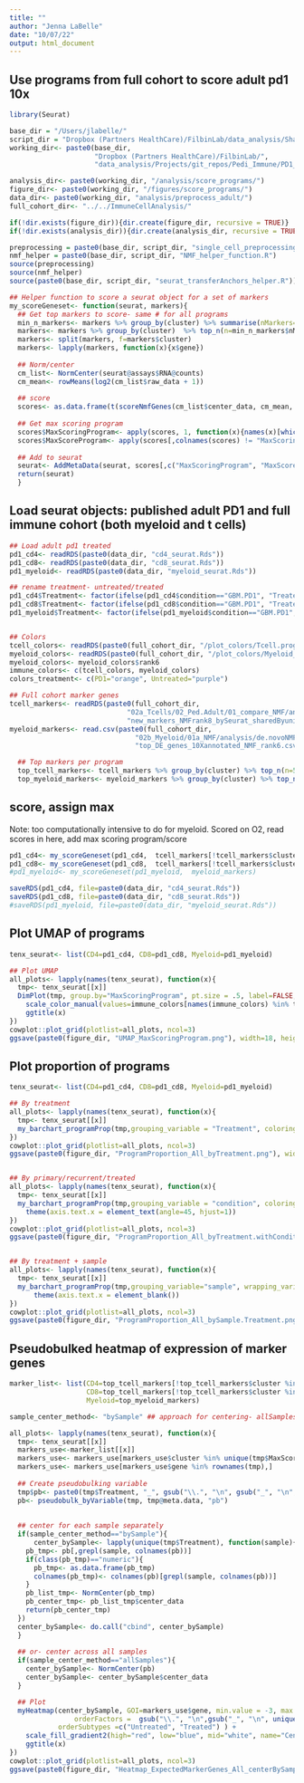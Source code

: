```yaml
---
title: ""
author: "Jenna LaBelle"
date: "10/07/22"
output: html_document
---
```


## Use programs from full cohort to score adult pd1 10x

```r
library(Seurat) 

base_dir = "/Users/jlabelle/"
script_dir = "Dropbox (Partners HealthCare)/FilbinLab/data_analysis/Shared/Scripts/"
working_dir<- paste0(base_dir, 
                     "Dropbox (Partners HealthCare)/FilbinLab/",
                     "data_analysis/Projects/git_repos/Pedi_Immune/PD1_Treat/03_comparisonToAdult/")

analysis_dir<- paste0(working_dir, "/analysis/score_programs/")
figure_dir<- paste0(working_dir, "/figures/score_programs/")
data_dir<- paste0(working_dir, "analysis/preprocess_adult/")
full_cohort_dir<- "../../ImmuneCellAnalysis/"

if(!dir.exists(figure_dir)){dir.create(figure_dir, recursive = TRUE)}
if(!dir.exists(analysis_dir)){dir.create(analysis_dir, recursive = TRUE)}

preprocessing = paste0(base_dir, script_dir, "single_cell_preprocessing_helper_functions.R")
nmf_helper = paste0(base_dir, script_dir, "NMF_helper_function.R")
source(preprocessing)
source(nmf_helper)
source(paste0(base_dir, script_dir, "seurat_transferAnchors_helper.R"))

```

```r
## Helper function to score a seurat object for a set of markers
my_scoreGeneset<- function(seurat, markers){
  ## Get top markers to score- same # for all programs
  min_n_markers<- markers %>% group_by(cluster) %>% summarise(nMarkers=n()) %>% filter(nMarkers==min(nMarkers)) %>% as.data.frame()
  markers<- markers %>% group_by(cluster)  %>% top_n(n=min_n_markers$nMarkers, wt=avg_log2FC) %>% as.data.frame()
  markers<- split(markers, f=markers$cluster)
  markers<- lapply(markers, function(x){x$gene})
  
  ## Norm/center
  cm_list<- NormCenter(seurat@assays$RNA@counts)
  cm_mean<- rowMeans(log2(cm_list$raw_data + 1))
  
  ## score
  scores<- as.data.frame(t(scoreNmfGenes(cm_list$center_data, cm_mean, markers)))
  
  ## Get max scoring program
  scores$MaxScoringProgram<- apply(scores, 1, function(x){names(x)[which.max(x)]})
  scores$MaxScoreProgram<- apply(scores[,colnames(scores) != "MaxScoringProgram"], 1, function(x){x[which.max(x)]})
  
  ## Add to seurat
  seurat<- AddMetaData(seurat, scores[,c("MaxScoringProgram", "MaxScoreProgram")])
  return(seurat)
  }
```

## Load seurat objects: published adult PD1 and full immune cohort (both myeloid and t cells)

```r
## Load adult pd1 treated
pd1_cd4<- readRDS(paste0(data_dir, "cd4_seurat.Rds"))
pd1_cd8<- readRDS(paste0(data_dir, "cd8_seurat.Rds"))
pd1_myeloid<- readRDS(paste0(data_dir, "myeloid_seurat.Rds"))

## rename treatment- untreated/treated
pd1_cd4$Treatment<- factor(ifelse(pd1_cd4$condition=="GBM.PD1", "Treated", "Untreated"), levels=c("Untreated", "Treated"))
pd1_cd8$Treatment<- factor(ifelse(pd1_cd8$condition=="GBM.PD1", "Treated", "Untreated"), levels=c("Untreated", "Treated"))
pd1_myeloid$Treatment<- factor(ifelse(pd1_myeloid$condition=="GBM.PD1", "Treated", "Untreated"), levels=c("Untreated", "Treated"))


## Colors 
tcell_colors<- readRDS(paste0(full_cohort_dir, "/plot_colors/Tcell.programs_rank8sharedByunion_reAnnot.Rds"))
myeloid_colors<- readRDS(paste0(full_cohort_dir, "/plot_colors/Myeloid_program_colors.Rds"))
myeloid_colors<- myeloid_colors$rank6
immune_colors<- c(tcell_colors, myeloid_colors)
colors_treatment<- c(PD1="orange", Untreated="purple")

## Full cohort marker genes
tcell_markers<- readRDS(paste0(full_cohort_dir, 
                             "02a_Tcells/02_Ped.Adult/01_compare_NMF/analysis/newMarkers_deNovoPed.AdultTcell/", 
                             "new_markers_NMFrank8_bySeurat_sharedByunion_reAnnot.Rds"))
myeloid_markers<- read.csv(paste0(full_cohort_dir,
                               "02b_Myeloid/01a_NMF/analysis/de.novoNMF/pedOnly_nomuv63/", 
                               "top_DE_genes_10Xannotated_NMF_rank6.csv"))

  ## Top markers per program
  top_tcell_markers<- tcell_markers %>% group_by(cluster) %>% top_n(n=5, wt=avg_log2FC) %>% as.data.frame()
  top_myeloid_markers<- myeloid_markers %>% group_by(cluster) %>% top_n(n=5, wt=avg_log2FC) %>% as.data.frame()

```




## score, assign max
Note: too computationally intensive to do for myeloid. Scored on O2, read scores in here, add max scoring program/score
```r
pd1_cd4<- my_scoreGeneset(pd1_cd4,  tcell_markers[!tcell_markers$cluster %in% c("Cytotoxic.NKreceptor", "Predysfunctional"),])
pd1_cd8<- my_scoreGeneset(pd1_cd8,  tcell_markers[!tcell_markers$cluster %in% c("Treg", "Inhibitory"),])
#pd1_myeloid<- my_scoreGeneset(pd1_myeloid,  myeloid_markers)

saveRDS(pd1_cd4, file=paste0(data_dir, "cd4_seurat.Rds"))
saveRDS(pd1_cd8, file=paste0(data_dir, "cd8_seurat.Rds"))
#saveRDS(pd1_myeloid, file=paste0(data_dir, "myeloid_seurat.Rds"))
```

## Plot UMAP of programs

```r
tenx_seurat<- list(CD4=pd1_cd4, CD8=pd1_cd8, Myeloid=pd1_myeloid)

## Plot UMAP
all_plots<- lapply(names(tenx_seurat), function(x){
  tmp<- tenx_seurat[[x]]
  DimPlot(tmp, group.by="MaxScoringProgram", pt.size = .5, label=FALSE, label.size = 6)+ 
    scale_color_manual(values=immune_colors[names(immune_colors) %in% tmp$MaxScoringProgram])+
    ggtitle(x)
})
cowplot::plot_grid(plotlist=all_plots, ncol=3)
ggsave(paste0(figure_dir, "UMAP_MaxScoringProgram.png"), width=18, height=5)
```

## Plot proportion of programs
```r
tenx_seurat<- list(CD4=pd1_cd4, CD8=pd1_cd8, Myeloid=pd1_myeloid)

## By treatment
all_plots<- lapply(names(tenx_seurat), function(x){
  tmp<- tenx_seurat[[x]]
  my_barchart_programProp(tmp,grouping_variable = "Treatment", coloring_variable = "MaxScoringProgram", colors=immune_colors)+ggtitle(x)
})
cowplot::plot_grid(plotlist=all_plots, ncol=3)
ggsave(paste0(figure_dir, "ProgramProportion_All_byTreatment.png"), width=12, height=4)


## By primary/recurrent/treated
all_plots<- lapply(names(tenx_seurat), function(x){
  tmp<- tenx_seurat[[x]]
  my_barchart_programProp(tmp,grouping_variable = "condition", coloring_variable = "MaxScoringProgram", colors=immune_colors)+ggtitle(x)+
    theme(axis.text.x = element_text(angle=45, hjust=1))
})
cowplot::plot_grid(plotlist=all_plots, ncol=3)
ggsave(paste0(figure_dir, "ProgramProportion_All_byTreatment.withCondition.png"), width=12, height=4)


## By treatment + sample
all_plots<- lapply(names(tenx_seurat), function(x){
  tmp<- tenx_seurat[[x]]
  my_barchart_programProp(tmp,grouping_variable="sample", wrapping_variable = "Treatment", coloring_variable = "MaxScoringProgram", colors=immune_colors)+ggtitle(x)+
      theme(axis.text.x = element_blank())
})
cowplot::plot_grid(plotlist=all_plots, ncol=3)
ggsave(paste0(figure_dir, "ProgramProportion_All_bySample.Treatment.png"), width=24, height=4)
```





## Pseudobulked heatmap of expression of marker genes
```r
marker_list<- list(CD4=top_tcell_markers[!top_tcell_markers$cluster %in% c("Predysfunctional", "Cytotoxic.NKreceptor"),], 
                   CD8=top_tcell_markers[!top_tcell_markers$cluster %in% c("Treg", "Inhibitory"),],
                   Myeloid=top_myeloid_markers)

sample_center_method<- "bySample" ## approach for centering- allSamples or bySample

all_plots<- lapply(names(tenx_seurat), function(x){
  tmp<- tenx_seurat[[x]]
  markers_use<-marker_list[[x]]
  markers_use<- markers_use[markers_use$cluster %in% unique(tmp$MaxScoringProgram),]
  markers_use<- markers_use[markers_use$gene %in% rownames(tmp),]
  
  ## Create pseudobulking variable
  tmp$pb<- paste0(tmp$Treatment, "_", gsub("\\.", "\n", gsub("_", "\n", tmp$MaxScoringProgram)))
  pb<- pseudobulk_byVariable(tmp, tmp@meta.data, "pb")
  
  
  ## center for each sample separately
  if(sample_center_method=="bySample"){
      center_bySample<- lapply(unique(tmp$Treatment), function(sample){
    pb_tmp<- pb[,grepl(sample, colnames(pb))]
    if(class(pb_tmp)=="numeric"){
      pb_tmp<- as.data.frame(pb_tmp)
      colnames(pb_tmp)<- colnames(pb)[grepl(sample, colnames(pb))]
    }
    pb_list_tmp<- NormCenter(pb_tmp)
    pb_center_tmp<- pb_list_tmp$center_data
    return(pb_center_tmp)
  })
  center_bySample<- do.call("cbind", center_bySample)
  }
  
  ## or- center across all samples
  if(sample_center_method=="allSamples"){
    center_bySample<- NormCenter(pb)
    center_bySample<- center_bySample$center_data
  }

  ## Plot
  myHeatmap(center_bySample, GOI=markers_use$gene, min.value = -3, max.value = 3, 
                orderFactors =  gsub("\\.", "\n",gsub("_", "\n", unique(markers_use$cluster))),
            orderSubtypes =c("Untreated", "Treated") ) +
    scale_fill_gradient2(high="red", low="blue", mid="white", name="Centered log2(TPM)")+
    ggtitle(x)
})
cowplot::plot_grid(plotlist=all_plots, ncol=3)
ggsave(paste0(figure_dir, "Heatmap_ExpectedMarkerGenes_All_centerBySample.png"), width=30, height=9)
```



